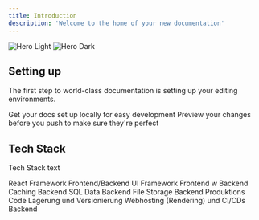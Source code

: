 ```yaml
---
title: Introduction
description: 'Welcome to the home of your new documentation'
---
```


<img
  className="block dark:hidden"
  src="/images/hero-light.svg"
  alt="Hero Light"
/>
<img
  className="hidden dark:block"
  src="/images/hero-dark.svg"
  alt="Hero Dark"
/>

## Setting up

The first step to world-class documentation is setting up your editing environments.

<CardGroup cols={2}>
  <Card
    title="Edit Your Docs"
    icon="pen-to-square"
    href="https://mintlify.com/docs/quickstart"
  >
    Get your docs set up locally for easy development
  </Card>
  <Card
    title="Preview Changes"
    icon="image"
    href="https://mintlify.com/docs/development"
  >
    Preview your changes before you push to make sure they're perfect
  </Card>
</CardGroup>


## Tech Stack

Tech Stack text

<CardGroup cols={2}>
  <Card
    title="Next.js"
    icon="bolt-lightning"
    href="https://nextjs.org/"
  >
    React Framework
    <Note>Frontend/Backend</Note>
  </Card>
  <Card
    title="React"
    icon="react"
    href="https://react.dev/"
  >
    UI Framework
    <Note>Frontend</Note>
  </Card>
  <Card
    title="Clerk Auth"
    icon="key"
    href="https://clerk.com/"
  >
    w
    <Note>Backend</Note>
  </Card>
  <Card
    title="Upstash Redis Cache"
    icon="repeat"
    href="https://upstash.com/"
  >
    Caching
    <Note>Backend</Note>
  </Card>
  <Card
    title="PlanetScale"
    icon="planet-ringed"
    href="https://planetscale.com/"
  >
    SQL Data
    <Note>Backend</Note>
  </Card>
  <Card
    title="Cloudflare"
    icon="cloudflare"
    href="https://cloudflare.com/"
  >
    File Storage
    <Note>Backend</Note>
  </Card>
  <Card
    title="GitHub"
    icon="github"
    href="https://github.com/"
  >
    Produktions Code Lagerung und Versionierung 
  </Card>
  <Card
    title="Vercel"
    icon="globe"
    href="https://vercel.com/"
  >
    Webhosting (Rendering) und CI/CDs 
    <Note>Backend</Note>
  </Card>
</CardGroup>
